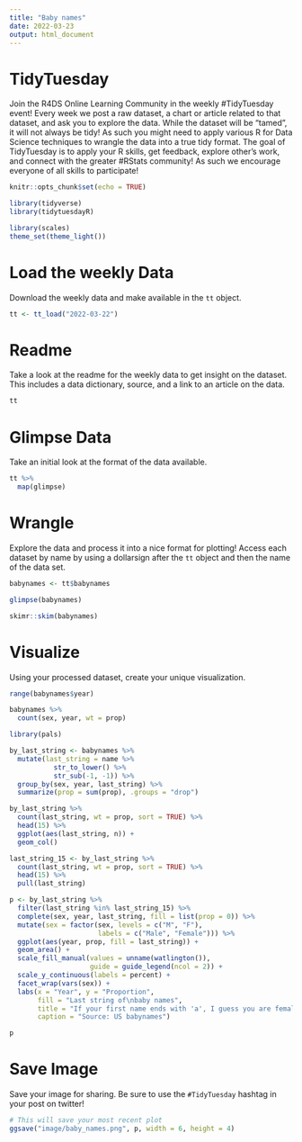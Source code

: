 ```yaml
---
title: "Baby names"
date: 2022-03-23
output: html_document
---
```


# TidyTuesday

Join the R4DS Online Learning Community in the weekly #TidyTuesday event!
Every week we post a raw dataset, a chart or article related to that dataset, and ask you to explore the data.
While the dataset will be “tamed”, it will not always be tidy! As such you might need to apply various R for Data Science techniques to wrangle the data into a true tidy format.
The goal of TidyTuesday is to apply your R skills, get feedback, explore other’s work, and connect with the greater #RStats community!
As such we encourage everyone of all skills to participate!

```r

knitr::opts_chunk$set(echo = TRUE)

library(tidyverse)
library(tidytuesdayR)

library(scales)
theme_set(theme_light())

```

# Load the weekly Data

Download the weekly data and make available in the `tt` object.

```r

tt <- tt_load("2022-03-22")

```


# Readme

Take a look at the readme for the weekly data to get insight on the dataset.
This includes a data dictionary, source, and a link to an article on the data.

```r

tt

```


# Glimpse Data

Take an initial look at the format of the data available.

```r

tt %>% 
  map(glimpse)

```

# Wrangle

Explore the data and process it into a nice format for plotting! Access each dataset by name by using a dollarsign after the `tt` object and then the name of the data set.

```r

babynames <- tt$babynames

glimpse(babynames)

skimr::skim(babynames)

```


# Visualize

Using your processed dataset, create your unique visualization.

```r

range(babynames$year)

babynames %>% 
  count(sex, year, wt = prop)

```

```r

library(pals)

by_last_string <- babynames %>% 
  mutate(last_string = name %>% 
           str_to_lower() %>% 
           str_sub(-1, -1)) %>% 
  group_by(sex, year, last_string) %>% 
  summarize(prop = sum(prop), .groups = "drop")

by_last_string %>% 
  count(last_string, wt = prop, sort = TRUE) %>% 
  head(15) %>% 
  ggplot(aes(last_string, n)) +
  geom_col()

last_string_15 <- by_last_string %>% 
  count(last_string, wt = prop, sort = TRUE) %>% 
  head(15) %>% 
  pull(last_string)

p <- by_last_string %>% 
  filter(last_string %in% last_string_15) %>% 
  complete(sex, year, last_string, fill = list(prop = 0)) %>% 
  mutate(sex = factor(sex, levels = c("M", "F"),
                      labels = c("Male", "Female"))) %>% 
  ggplot(aes(year, prop, fill = last_string)) +
  geom_area() +
  scale_fill_manual(values = unname(watlington()),
                    guide = guide_legend(ncol = 2)) +
  scale_y_continuous(labels = percent) +
  facet_wrap(vars(sex)) +
  labs(x = "Year", y = "Proportion",
       fill = "Last string of\nbaby names",
       title = "If your first name ends with 'a', I guess you are female.",
       caption = "Source: US babynames")

p
```


# Save Image

Save your image for sharing. Be sure to use the `#TidyTuesday` hashtag in your post on twitter! 

```r

# This will save your most recent plot
ggsave("image/baby_names.png", p, width = 6, height = 4)

```
